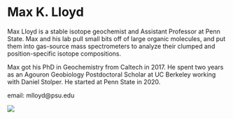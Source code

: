 
# Max K. Lloyd {.unnumbered}

Max Lloyd is a stable isotope geochemist and Assistant Professor at Penn State. Max and his lab pull small bits off of large organic molecules, and put them into gas-source mass spectrometers to analyze their clumped and position-specific isotope compositions.

Max got his PhD in Geochemistry from Caltech in 2017. He spent two years as an Agouron Geobiology Postdoctoral Scholar at UC Berkeley working with Daniel Stolper. He started at Penn State in 2020. 

email: mlloyd@psu.edu

![](profile/lloyd.jpg)


